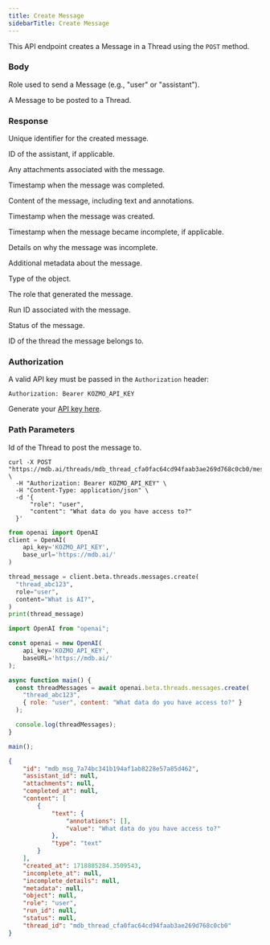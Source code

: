 ```yaml
---
title: Create Message
sidebarTitle: Create Message
---
```


This API endpoint creates a Message in a Thread using the `POST` method.

### Body

<ParamField body='role' type='string' required>

Role used to send a Message (e.g., "user" or "assistant").

</ParamField>

<ParamField body='content' type='string' required>

A Message to be posted to a Thread.

</ParamField>

### Response

<ResponseField name="id" type="string" required>  

Unique identifier for the created message.

</ResponseField>

<ResponseField name="assistant_id" type="string">  

ID of the assistant, if applicable.

</ResponseField>

<ResponseField name="attachments" type="array">  

Any attachments associated with the message.

</ResponseField>

<ResponseField name="completed_at" type="number">  

Timestamp when the message was completed.

</ResponseField>

<ResponseField name="content" type="array" required>  

Content of the message, including text and annotations.

</ResponseField>

<ResponseField name="created_at" type="number" required>  

Timestamp when the message was created.

</ResponseField>

<ResponseField name="incomplete_at" type="number">  

Timestamp when the message became incomplete, if applicable.

</ResponseField>

<ResponseField name="incomplete_details" type="object">  

Details on why the message was incomplete.

</ResponseField>

<ResponseField name="metadata" type="object">  

Additional metadata about the message.

</ResponseField>

<ResponseField name="object" type="string">  

Type of the object.

</ResponseField>

<ResponseField name="role" type="string" required>  

The role that generated the message.

</ResponseField>

<ResponseField name="run_id" type="string">  

Run ID associated with the message.

</ResponseField>

<ResponseField name="status" type="string">  

Status of the message.

</ResponseField>

<ResponseField name="thread_id" type="string" required>  

ID of the thread the message belongs to.

</ResponseField>

### Authorization

A valid API key must be passed in the `Authorization` header:

```
Authorization: Bearer KOZMO_API_KEY
```

Generate your [API key here](https://mdb.ai/apiKeys).

### Path Parameters

<ParamField body='thread_id' type='string' required>

Id of the Thread to post the message to.

</ParamField>

<RequestExample>

```shell Shell
curl -X POST "https://mdb.ai/threads/mdb_thread_cfa0fac64cd94faab3ae269d768c0cb0/messages" \
  -H "Authorization: Bearer KOZMO_API_KEY" \
  -H "Content-Type: application/json" \
  -d '{
      "role": "user",
      "content": "What data do you have access to?"
  }'
```

```python Python
from openai import OpenAI
client = OpenAI(
    api_key='KOZMO_API_KEY',
    base_url='https://mdb.ai/'
)

thread_message = client.beta.threads.messages.create(
  "thread_abc123",
  role="user",
  content="What is AI?",
)
print(thread_message)
```

```js Node
import OpenAI from "openai";

const openai = new OpenAI(
    api_key='KOZMO_API_KEY',
    baseURL='https://mdb.ai/'
);

async function main() {
  const threadMessages = await openai.beta.threads.messages.create(
    "thread_abc123",
    { role: "user", content: "What data do you have access to?" }
  );

  console.log(threadMessages);
}

main();
```

</RequestExample>

<ResponseExample>

```json Response
{
    "id": "mdb_msg_7a74bc341b194af1ab8228e57a85d462",
    "assistant_id": null,
    "attachments": null,
    "completed_at": null,
    "content": [
        {
            "text": {
                "annotations": [],
                "value": "What data do you have access to?"
            },
            "type": "text"
        }
    ],
    "created_at": 1718885284.3509543,
    "incomplete_at": null,
    "incomplete_details": null,
    "metadata": null,
    "object": null,
    "role": "user",
    "run_id": null,
    "status": null,
    "thread_id": "mdb_thread_cfa0fac64cd94faab3ae269d768c0cb0"
}
```

</ResponseExample>
